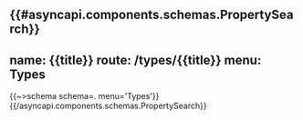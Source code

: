 {{#asyncapi.components.schemas.PropertySearch}}
---
name: {{title}}
route: /types/{{title}}
menu: Types
---
{{~>schema schema=. menu='Types'}}
{{/asyncapi.components.schemas.PropertySearch}}